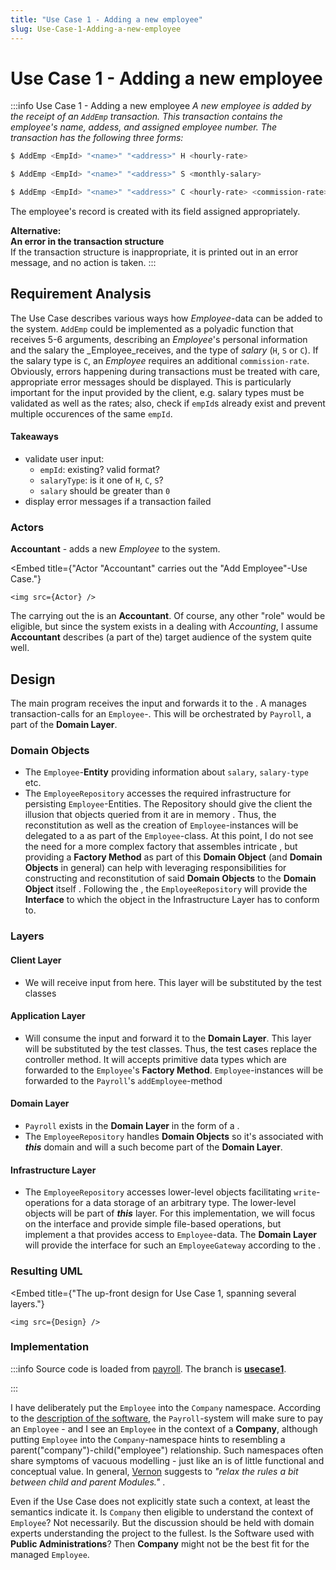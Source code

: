 ```yaml
---
title: "Use Case 1 - Adding a new employee"
slug: Use-Case-1-Adding-a-new-employee
---
```



# Use Case 1 - Adding a new employee

:::info Use Case 1 - Adding a new employee
_A new employee is added by the receipt of an `AddEmp` transaction. This transaction contains the employee's name, addess, and assigned employee number. The transaction has the following three forms:_

```bash
$ AddEmp <EmpId> "<name>" "<address>" H <hourly-rate>

$ AddEmp <EmpId> "<name>" "<address>" S <monthly-salary>

$ AddEmp <EmpId> "<name>" "<address>" C <hourly-rate> <commission-rate>
```

The employee's record is created with its field assigned appropriately.

**Alternative:<br />
An error in the transaction structure**<br />
If the transaction structure is inappropriate, it is printed out in an error message, and no action is taken.
:::

## Requirement Analysis 
The Use Case describes various ways how _Employee_-data can be added to the system.
`AddEmp` could be implemented as a polyadic function that receives 5-6 arguments,
describing an _Employee_'s personal information and the salary the _Employee_receives, and
the type of _salary_ (`H`, `S` or `C`). If the salary type is `C`, an _Employee_ requires an additional `commission-rate`. 
Obviously, errors happening during transactions must be treated with care, appropriate error messages should be displayed.
This is particularly important for the input provided by the client, e.g. salary types must be validated as well as the
rates; also, check if `empId`s already exist and prevent multiple occurences of the same `empId`.

#### Takeaways
 - validate user input:
    - `empId`: existing? valid format?
    - `salaryType`: is it one of `H`, `C`, `S`?
    - `salary` should be greater than `0`
 - display error messages if a transaction failed

### Actors 
**Accountant** - adds a new _Employee_ to the system.


<Embed
    title={"Actor \"Accountant\" carries out the \"Add Employee\"-Use Case."}
>
    <img src={Actor} />
</Embed>

The <GlosRef name="Actor" file="uml.actor" /> carrying out the <GlosRef name="Use Case" file="uml.usecase" /> is an **Accountant**. Of course,
any other "role" would be eligible, but since the system exists in a <GlosRef name="Domain" file="sd.domain" /> dealing with
_Accounting_, I assume **Accountant** describes (a part of the) target audience of the system quite well.

## Design
 The main program receives the input and forwards it to the <GlosRef name="Application Layer" file="sd.applicationlayer" />. A <GlosRef name="Repository" file="sd.repository" /> manages transaction-calls for an `Employee`-<GlosRef name="Entity" file="sd.entity" />. This will be orchestrated by `Payroll`,
a **<GlosRef name="Domain Model" file="ddd.domainmodel"/>** part of the **Domain Layer**.

### Domain Objects
 - The `Employee`-**Entity** providing information about `salary`, `salary-type` etc.
 - The `EmployeeRepository` accesses the required infrastructure for persisting `Employee`-Entities. The Repository should give the client the illusion that objects queried from it are in memory <BibRef name="DDD" pp="157" />. Thus, the reconstitution as well as the creation of `Employee`-instances will be delegated to a <GlosRef name="Factory Method" file="sd.factroymethod" /> as part of the `Employee`-class. At this point, I do not see the need for a more complex factory that assembles intricate <GlosRef name="aggregates" file="ddd.aggregate" />, but providing a **Factory Method** as part of this **Domain Object** (and **Domain Objects** in general) can help with leveraging responsibilities for constructing and reconstitution of said **Domain Objects** to the **Domain Object** itself <BibRef name="DDD" pp="139" />.  Following the <GlosRef name="Dependency Inversion Principle" file="sd.dependencyinversionprinciple" />, the `EmployeeRepository` will provide the **Interface** to which the object in the Infrastructure Layer has to conform to.

### Layers

#### Client Layer
 - We will receive input from here. This layer will be substituted by the test classes

#### Application Layer
 - Will consume the input and forward it to the **Domain Layer**. This layer will be substituted by the test classes. Thus, the test cases replace the controller method. It will accepts primitive data types which are forwarded to the `Employee`'s **Factory Method**. `Employee`-instances will be forwarded to the `Payroll`'s `addEmployee`-method

#### Domain Layer
 - `Payroll` exists in the **Domain Layer** in the form of a <GlosRef name="Facade" file="sd.facade" />.
 - The `EmployeeRepository` handles **Domain Objects** so it's associated with **_this_** domain and will a such become part of the **Domain Layer**.

#### Infrastructure Layer
 - The `EmployeeRepository` accesses lower-level objects facilitating `write`-operations for a data storage of an arbitrary type. The lower-level objects
will be part of **_this_** layer. For this implementation, we will focus on the interface and provide simple file-based operations, but implement a <GlosRef name="Table Gateway" file="sd.tabledatagateway" /> that provides access to `Employee`-data. The **Domain Layer** will provide the interface for such an `EmployeeGateway` according to the <GlosRef name="Dependency-Inversion Principle" file="sd.dependencyinversionprinciple" />.

### Resulting UML


<Embed
    title={"The up-front design for Use Case 1, spanning several layers."}
>
    <img src={Design} />
</Embed>

### Implementation


:::info
Source code is loaded from [payroll](https://github.com/ThorstenSuckow/payroll). The branch is [**usecase1**](https://github.com/ThorstenSuckow/payroll/tree/usecase1).

:::

<Tabs>
<TabItem value="employee_desc" label="The Employee.">

I have deliberately put the `Employee` into the `Company` namespace. According to the [description of the software](/docs/articles/agp-the-payroll-system/introduction#a-brief-description-of-the-payroll-system),
the `Payroll`-system will make sure to pay an `Employee` - and I see an `Employee` in the context of a **Company**, although putting `Employee` into the `Company`-namespace hints to resembling a parent("company")-child("employee") relationship. Such namespaces often share symptoms of vacuous modelling - just like an <GlosRef name="Anemic Domain Model" file="ddd.anemicdomainmodel" /> is of little functional and conceptual value. In general, [Vernon](https://vaughnvernon.com/) suggests to _"relax the rules a bit between child and parent Modules."_ <BibRef name="IDDD" p="334" />.

Even if the Use Case does not explicitly state such a context, at least the semantics indicate it. Is `Company` then eligible to understand the context of `Employee`? Not necessarily. But the discussion should be held with domain experts understanding the project to the fullest. Is the Software used with **Public Administrations**? Then **Company** might not be the best fit for the managed `Employee`.


</TabItem>

<TabItem value="employee_php" label="Employee.php">

<ExternalCodeBlock url="https://raw.githubusercontent.com/ThorstenSuckow/payroll/usecase1/src/Company/Employee.php" />

</TabItem>

<TabItem value="employee_test_php" label="EmployeeTest.php">

<ExternalCodeBlock url="https://raw.githubusercontent.com/ThorstenSuckow/payroll/usecase1/tests/Company/EmployeeTest.php" />

</TabItem>

</Tabs>



